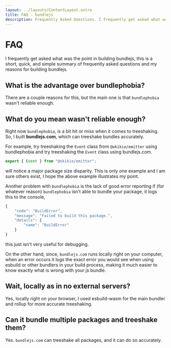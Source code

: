 ```yaml
---
layout: ../layouts/ContentLayout.astro
title: FAQ - bundlejs
description: Frequently Asked Questions. I frequently get asked what was the point in building bundlejs, this is a short, quick, and simple summary of frequently asked questions and my reasons for building bundlejs.
---
```



# FAQ

I frequently get asked what was the point in building bundlejs, this is a short, quick, and simple summary of frequently asked questions and my reasons for building bundlejs.


## What is the advantage over <Anchor href="https://bundlephobia.com">bundlephobia</Anchor>?

There are a couple reasons for this, but the main one is that `bundlephobia` wasn't reliable enough.


## What do you mean wasn't reliable enough?

Right now `bundlephobia`, is a bit hit or miss when it comes to treeshaking. So, I built **bundlejs.com**, which can treeshake bundles accurately.  
  
For example, try treeshaking the `Event` class from `@okikio/emitter` using <Anchor href="https://bundlephobia.com/package/@okikio/emitter">bundlephobia</Anchor> and try treeshaking the `Event` class using <Anchor href="/?bundle&q=@okikio/emitter&treeshake=Event">bundlejs.com</Anchor>. 

```ts
export { Event } from "@okikio/emitter"; 
``` 

will notice a major package size disparity. This is only one example and I am sure others exist, I hope the above example illustrates my point.  

Another problem with `bundlephobia` is the lack of good error reporting if (for whatever reason) `bundlephobia` isn't able to bundle your package, it logs this to the console, 

```ts
{
    "code": "BuildError",
    "message": "Failed to build this package.",
    "details": {
        "name": "BuildError"
    }
} 
```

this just isn't very useful for debugging.  


On the other hand, since, `bundlejs.com` runs locally right on your computer, when an error occurs it logs the exact error you would see when using <Anchor href="https://esbuild.github.io/">esbuild</Anchor> or other bundlers in your build process, making it much easier to know exactly what is wrong with your js bundle.

  

## Wait, locally as in no external servers?

Yes, locally right on your browser, I used <Anchor href="https://esbuild.github.io/getting-started/#wasm">esbuild-wasm</Anchor> for the main bundler and <Anchor href="https://rollupjs.org/guide/en/">rollup</Anchor> for more accurate treeshaking.

  

## Can it bundle multiple packages and treeshake them?

Yes. `bundlejs.com` can treeshake all packages, and it can do so accurately.